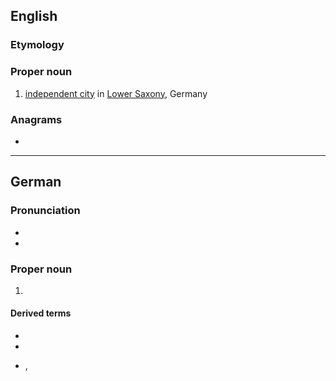 ==English==
{{wikipedia}}

===Etymology===
{{etyl|de|en}}

===Proper noun===
{{en-proper noun}}

# [[independent city]] in [[Lower Saxony]], Germany

===Anagrams===
* {{anagrams|en|getting on}}

----

==German==
{{wikipedia|lang=de}}

===Pronunciation===
* {{IPA|/ˈɡœtɪŋən/|lang=de}}
* {{audio|De-Göttingen.ogg|Audio|lang=de}}

===Proper noun===
{{de-proper noun|n}}

# {{l|en|Göttingen}} {{gloss|[[independent city]] in [[Lower Saxony]], Germany}}

====Derived terms====
* {{l|de|Göttinger}}
* {{l|de|göttingisch}}
* {{l|de|göttingensch}}, {{l|de|göttingen'sch}}

{{topics|de|Cities|Germany}}